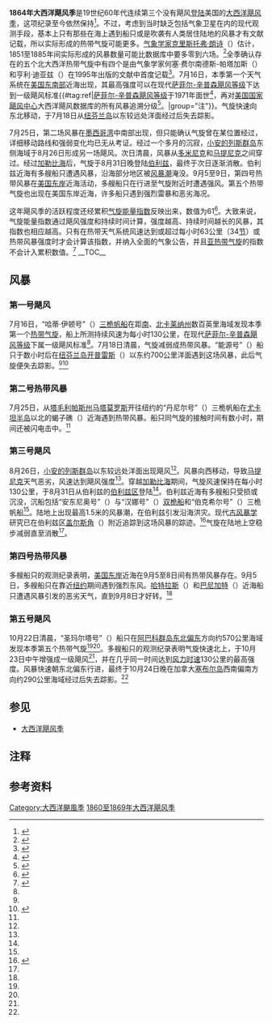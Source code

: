 {{noteTA
|G1=USState
|1=zh-cn:安的列斯;zh-hk:安地列斯;zh-tw:安地列斯;
}}
{{Infobox hurricane season
|Track=1864 Atlantic hurricane season map.png
|Basin=Atl
|Year=1864
|First storm formed=1864年7月16日
|Last storm dissipated=1864年10月24日
|Strongest storm name=第一号、第三号和第五号
|Strongest storm winds=70
|Total storms=5
|Total hurricanes=3
|Fatalities=0
|Damages=None
| five seasons=[[1862年大西洋飓风季|1862]]、[[1863年大西洋飓风季|1863]]、'''1864'''、[[1865年大西洋飓风季|1865]]、[[1866年大西洋飓风季|1866]]
}}
'''1864年大西洋飓风季'''是19世纪60年代连续第三个没有飓风[[登陆_(气象学)|登陆]]美国的[[大西洋飓风季|大西洋飓风季]]，这项纪录至今依然保持<ref name="u.s. hurricanes">{{cite report | title = Chronological List of All Hurricanes: 1851 – 2012 | date = 2013 | work = Atlantic Oceanographic and Meteorological Laboratory | archivedate = 2016-11-13 | deadurl = no | archiveurl = https://web.archive.org/web/20161113005842/http://www.aoml.noaa.gov/hrd/hurdat/All_U.S._Hurricanes.html | publisher = National Oceanic and Atmospheric Administration | accessdate = 2016-11-25 | location = Miami, Florida | url = http://www.aoml.noaa.gov/hrd/hurdat/All_U.S._Hurricanes.html }}</ref>。不过，考虑到当时缺乏包括气象卫星在内的现代观测手段，基本上只有那些在海上遇到船只或是吹袭有人类居住陆地的风暴才有文献记载，所以实际形成的热带气旋可能更多。[[气象学|气象学家]][[克里斯托弗·朗诗|克里斯托弗·朗诗]]（{{lang|en|Christopher W. Landsea}}）估计，1851至1885年间实际形成的风暴数量可能比数据库中要多零到六场。<ref>{{cite book | title = Hurricanes and Typhoons: Past, Present and Future | chapter = The Atlantic hurricane database re-analysis project: Documentation for the 1851–1910 alterations and additions to the HURDAT database | author = Christopher W. Landsea | year = 2004 | publisher = Columbia University Press | isbn = 0-231-12388-4 | pages = 177–221}}</ref>全季确认存在的五个北大西洋热带气旋中有四个是由气象学家何塞·费尔南德斯-帕塔加斯（{{lang|en|Jose Fernandez-Partagas}}）和亨利·迪亚兹（{{lang|en|Henry Diaz}}）在1995年出版的文献中首度记载<ref name="partagas-1">{{cite book | author1 = Jose Fernández-Partagás | author2 = Henry F. Diaz | title = A Reconstruction of Historical Tropical Cyclone Frequency in the Atlantic from Documentary and other Historical Sources 1851-1880 Part 1: 1851-1870 | url = http://www.aoml.noaa.gov/hrd/Landsea/Partagas/part1.htm | publisher = Climate Diagnostics Center, National Oceanic and Atmospheric Administration | archiveurl = https://web.archive.org/web/20160304204604/http://www.aoml.noaa.gov/hrd/Landsea/Partagas/part1.htm | work = Atlantic Oceanographic and Meteorological Laboratory | location = Boulder, Colorado | year = 1995 | accessdate = 2016-11-25 | archivedate = 2016-03-04 | deadurl = no }}</ref>。7月16日，本季第一个天气系统在[[美国东南部|美国东南部]]近海出现，其最高强度可以在现代[[萨菲尔-辛普森飓风等级|萨菲尔-辛普森飓风等级]]下达到一级飓风标准{{#tag:ref|[[萨菲尔-辛普森飓风等级|萨菲尔-辛普森飓风等级]]于1971年面世<ref name="USA Today">{{cite news | author = Jack Williams | title = Hurricane scale invented to communicate storm danger | publisher = [[今日美国|USA Today]] | date = 2005-05-17 | accessdate = 2013-08-04 | url = http://usatoday30.usatoday.com/weather/hurricane/whscale.htm | archiveurl = https://web.archive.org/web/20160324154907/http://usatoday30.usatoday.com/weather/hurricane/whscale.htm | deadurl = no | archivedate = 2016-03-24 }}</ref>，再对[[国家飓风中心|美国国家飓风中心]]大西洋飓风数据库的所有风暴追溯分级<ref>{{cite report | publisher = Hurricane Research Division | title = Chronological List of All Continental United States Hurricanes: 1851-2012 | date = 2013-06 | accessdate = 2016-11-10 | archivedate = 2016-05-03 | deadurl = no | archiveurl = https://web.archive.org/web/20160503012801/http://www.aoml.noaa.gov/hrd/hurdat/All_U.S._Hurricanes.html | url = http://www.aoml.noaa.gov/hrd/hurdat/All_U.S._Hurricanes.html }}</ref>。|group="注"}}。气旋快速向东北移动，于7月18日从[[纽芬兰岛|纽芬兰岛]]以东较远处洋面经过后失去踪影。

7月25日，第二场风暴在[[墨西哥湾|墨西哥湾]]中南部出现，但只能确认气旋曾在某位置经过，详细移动路线和强弱变化均已无从考证。经过一个多月的沉寂，[[小安的列斯群岛|小安的列斯群岛]]东侧海域于8月26日形成另一场飓风。次日清晨，风暴从[[多米尼克|多米尼克]]和[[马提尼克|马提尼克]]之间穿过。经过[[加勒比海|加勒比海]]后，气旋于8月31日晚登陆[[伯利兹|伯利兹]]，最终于次日逐渐消散。伯利兹近海有多艘船只遭遇风暴，沿海部分地区被[[风暴潮|风暴潮]]淹没。9月5至9日，第四号热带风暴在[[美国东岸|美国东岸]]近海活动，多艘船只在行进至气旋附近时遭遇强风。第五个热带气旋也出现在美国东岸近海，许多船只遇到强烈雷暴和恶劣海况。

这年飓风季的活跃程度还经累积[[气旋能量指数|气旋能量指数]]反映出来，数值为61<ref name="ACE">{{cite report | author = Hurricane Research Division | publisher = National Oceanic and Atmospheric Administration | date = 2011-03 | title = Atlantic basin Comparison of Original and Revised HURDAT | accessdate = 2016-03-04 | archivedate = 2016-03-04 | archiveurl = https://web.archive.org/web/20160304040342/http://www.aoml.noaa.gov/hrd/hurdat/Comparison_of_Original_and_Revised_HURDAT_mar11.html | url = http://www.aoml.noaa.gov/hrd/hurdat/Comparison_of_Original_and_Revised_HURDAT_mar11.html | dead-url = no }}</ref>。大致来说，气旋能量指数通过飓风强度和持续时间计算，强度越高、持续时间越长的风暴，其指数也相应越高。只有在热带天气系统风速达到或超过每小时63公里（34[[节_(单位)|节]]）或热带风暴强度时才会计算该指数，并纳入全面的气象公告，并且[[亚热带气旋|亚热带气旋]]的指数不会计入累积数值。<ref>{{cite web |author=David Levinson |date=2008-08-20 |title=2005 Atlantic Ocean Tropical Cyclones |publisher=National Climatic Data Center |archiveurl=https://archive.li/20131105020723/http://www.ncdc.noaa.gov/oa/climate/research/2005/2005-atlantic-trop-cyclones.html |archivedate=2013-11-05 |deadurl=no |accessdate=2014-04-01 |url=http://www.ncdc.noaa.gov/oa/climate/research/2005/2005-atlantic-trop-cyclones.html }}</ref>
__TOC__
{{clear}}

== 风暴 ==

=== 第一号飓风 ===
{{Infobox Hurricane Small
|Basin=Atl
|Image=1864 Atlantic hurricane 1 track.png
|Formed=7月16日
|Dissipated=7月18日
|1-min winds=70
}}
7月16日，“哈蒂·伊顿号”（{{lang|en|Hattie Eaton}}）[[三桅帆船|三桅帆船]]在距[[南卡罗莱纳州|南]]、[[北卡莱纳州|北卡莱纳州]]数百英里海域发现本季第一个[[热带气旋|热带气旋]]，船上所测持续风速为每小时130公里，在现代[[萨菲尔-辛普森飓风等级|萨菲尔-辛普森飓风等级]]下属一级飓风标准<ref name="partagas-1" />。7月18日清晨，气旋减弱成热带风暴。“能源号”（{{lang|en|Energy}}）船只于数小时后在[[纽芬兰岛|纽芬兰岛]][[开普雷斯|开普雷斯]]（{{lang|en|Cape Race}}）以东约700公里洋面遇到这场风暴，此后气旋便失去踪影。<ref name="partagas-1" /><ref name="HURDAT">{{cite web | author = National Hurricane Center | author2 = Hurricane Research Division | title = Atlantic hurricane best track (HURDAT version 2) | accessdate = 2016-11-01 | url = http://www.nhc.noaa.gov/data/hurdat/hurdat2-1851-2015-070616.txt | publisher = United States National Oceanic and Atmospheric Administration | date = 2016-07-06 | deadurl = no | archivedate = 2016-10-04 | archiveurl = https://web.archive.org/web/20161004150702/http://www.nhc.noaa.gov/data/hurdat/hurdat2-1851-2015-070616.txt | format = [[文本文件|TXT]] }}</ref>
{{Clear}}

=== 第二号热带风暴 ===
{{Infobox Hurricane Small
|Basin=Atl
|Image=1864 Atlantic tropical storm 2 track.png
|Formed=7月25日
|Dissipated=7月25日
|1-min winds=60
}}
7月25日，从[[塔毛利帕斯州|塔毛利帕斯州]][[马塔莫罗斯_(塔毛利帕斯州)|马塔莫罗斯]]开往纽约的“丹尼尔号”（{{lang|en|Daniel}}）三桅帆船在[[尤卡坦半岛|尤卡坦半岛]]以北的蝎子礁（{{lang|en|Scorpion Reef}}）近海遇到热带风暴。船只同气旋的接触时间有数小时，期间还被闪电击中。<ref name="partagas-1" />
{{Clear}}

=== 第三号飓风 ===
{{Infobox Hurricane Small
|Basin=Atl
|Image=1864 Atlantic hurricane 3 track.png
|Formed=8月26日
|Dissipated=9月1日
|1-min winds=70
}}
8月26日，[[小安的列斯群岛|小安的列斯群岛]]以东较远处洋面出现飓风<ref name="HURDAT" />。风暴向西移动，导致[[马提尼克|马提尼克]]天气恶劣，风速达到飓风强度<ref name="partagas-1" />。穿越[[加勒比海|加勒比海]]期间，气旋风速保持在每小时130公里，于8月31日从伯利兹的[[伯利兹区|伯利兹区]]登陆<ref name="HURDAT" />。伯利兹近海有多艘船只受损或沉没，沉船包括“安东尼奥号”（{{lang|en|Antonio}}）与“汉娜号”（{{lang|en|Hannah}}）[[双桅纵帆船|双桅船]]和“伯克希尔号”（{{lang|en|Berkshire}}）三桅帆船<ref name="partagas-1" />。陆地上出现最高1.5米的风暴潮，在伯利兹引发沿海洪灾。现代[[古风暴学|古风暴学]]研究已在伯利兹区[[盖尔斯角|盖尔斯角]]（{{lang|en|Gales Point}}）附近追踪到这场风暴的踪迹。<ref name="McCloskey2008">{{Cite journal | author1 = T. A.McCloskey | author2 = G. Keller | year = 2009 | title = 5000 year sedimentary record of hurricane strikes on the central coast of Belize | journal = Quaternary International | volume = 195 | issue = 1–2 | pages = 53–68 | doi = 10.1016/j.quaint.2008.03.003 | bibcode = 2009QuInt.195...53M}}</ref>气旋在陆地上空稳步减弱直至消散<ref name="HURDAT" />。
{{Clear}}

=== 第四号热带风暴 ===
{{Infobox Hurricane Small
|Basin=Atl
|Image=1864 Atlantic tropical storm 4 track.png
|Formed=9月5日
|Dissipated=9月8日
|1-min winds=50
}}
多艘船只的观测纪录表明，[[美国东岸|美国东岸]]近海在9月5至8日间有热带风暴存在。9月5日，多艘船只在靠近[[纽约|纽约]]期间遇到强烈东风。[[哈特拉斯_(北卡罗莱纳州)|哈特拉斯]]（{{lang|en|Hatteras}}）和[[巴尼加特湾|巴尼加特]]（{{lang|en|Barnegat}}）近海船只遭遇风暴引发的恶劣天气，直到9月8日才好转。<ref name="partagas-1" />
{{Clear}}

=== 第五号飓风 ===
{{Infobox Hurricane Small
|Basin=Atl
|Image=1864 Atlantic hurricane 5 track.png
|Formed=10月22日
|Dissipated=10月24日
|1-min winds=70
}}
10月22日清晨，“圣玛尔塔号”（{{lang|en|Santa Martha}}）船只在[[阿巴科群岛|阿巴科群岛]][[罗盘方位|东北偏东]]方向约570公里海域发现本季第五个热带气旋<ref name="partagas-1" /><ref name="HURDAT" />。多艘船只的观测纪录表明气旋快速北上，于10月23日中午增强成一级飓风<ref name="partagas-1" />，并在几乎同一时间达到[[最大持续风速|风力时速]]130公里的最高强度。风暴快速朝东北偏东行进，最终于10月24日晚在加拿大[[塞布尔岛_(加拿大)|塞布尔岛]]西南偏南方向约290公里海域经过后失去踪影。<ref name="HURDAT" />
{{Clear}}

== 参见 ==
{{portal|热带气旋}}
*[[大西洋飓风季|大西洋飓风季]]

== 注释 ==
{{Reflist|group="注"}}

== 参考资料 ==
{{Reflist|30em}}

{{大西洋飓风季}}

{{DEFAULTSORT:1864 Atlantic Hurricane Seasons}}
[[Category:大西洋颶風季|Category:大西洋颶風季]]
[[Category:1860至1869年大西洋飓风季|]]
{{Good article}}